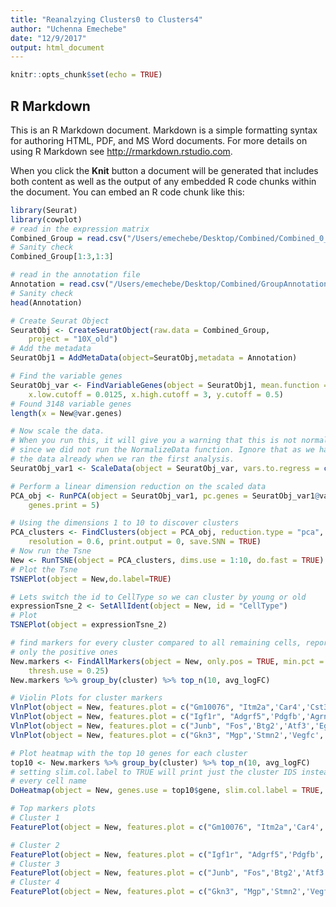 ```yaml
---
title: "Reanalzying Clusters0 to Clusters4"
author: "Uchenna Emechebe"
date: "12/9/2017"
output: html_document
---
```


```r
knitr::opts_chunk$set(echo = TRUE)
```

## R Markdown

This is an R Markdown document. Markdown is a simple formatting syntax for authoring HTML, PDF, and MS Word documents. For more details on using R Markdown see <http://rmarkdown.rstudio.com>.

When you click the **Knit** button a document will be generated that includes both content as well as the output of any embedded R code chunks within the document. You can embed an R code chunk like this:

```r
library(Seurat)
library(cowplot)
# read in the expression matrix
Combined_Group = read.csv("/Users/emechebe/Desktop/Combined/Combined_0_3_clusters.csv",row.names=1)
# Sanity check
Combined_Group[1:3,1:3]

# read in the annotation file
Annotation = read.csv("/Users/emechebe/Desktop/Combined/GroupAnnotation.csv", row.names= 1)
# Sanity check
head(Annotation)

# Create Seurat Object
SeuratObj <- CreateSeuratObject(raw.data = Combined_Group, 
    project = "10X_old")
# Add the metadata
SeuratObj1 = AddMetaData(object=SeuratObj,metadata = Annotation)

# Find the variable genes
SeuratObj_var <- FindVariableGenes(object = SeuratObj1, mean.function = ExpMean, dispersion.function = LogVMR, 
    x.low.cutoff = 0.0125, x.high.cutoff = 3, y.cutoff = 0.5)
# Found 3148 variable genes
length(x = New@var.genes)

# Now scale the data.
# When you run this, it will give you a warning that this is not normalized
# since we did not run the NormalizeData function. Ignore that as we have normalized
# the data already when we ran the first analysis. 
SeuratObj_var1 <- ScaleData(object = SeuratObj_var, vars.to.regress = c("nUMI"))

# Perform a linear dimension reduction on the scaled data
PCA_obj <- RunPCA(object = SeuratObj_var1, pc.genes = SeuratObj_var1@var.genes, do.print = TRUE, pcs.print = 1:5, 
    genes.print = 5)

# Using the dimensions 1 to 10 to discover clusters
PCA_clusters <- FindClusters(object = PCA_obj, reduction.type = "pca", dims.use = 1:10, 
    resolution = 0.6, print.output = 0, save.SNN = TRUE)
# Now run the Tsne
New <- RunTSNE(object = PCA_clusters, dims.use = 1:10, do.fast = TRUE)
# Plot the Tsne
TSNEPlot(object = New,do.label=TRUE)

# Lets switch the id to CellType so we can cluster by young or old
expressionTsne_2 <- SetAllIdent(object = New, id = "CellType")
# Plot
TSNEPlot(object = expressionTsne_2)

# find markers for every cluster compared to all remaining cells, report
# only the positive ones
New.markers <- FindAllMarkers(object = New, only.pos = TRUE, min.pct = 0.25, 
    thresh.use = 0.25)
New.markers %>% group_by(cluster) %>% top_n(10, avg_logFC)

# Violin Plots for cluster markers
VlnPlot(object = New, features.plot = c("Gm10076", "Itm2a",'Car4','Cst3','Rpl9-ps6','Apoe'))
VlnPlot(object = New, features.plot = c("Igf1r", "Adgrf5",'Pdgfb','Agrn','Itga6','Eogt'))
VlnPlot(object = New, features.plot = c("Junb", "Fos",'Btg2','Atf3','Egr1','Ier2'))
VlnPlot(object = New, features.plot = c("Gkn3", "Mgp",'Stmn2','Vegfc','Alpl','Clu'))

# Plot heatmap with the top 10 genes for each cluster
top10 <- New.markers %>% group_by(cluster) %>% top_n(10, avg_logFC)
# setting slim.col.label to TRUE will print just the cluster IDS instead of
# every cell name
DoHeatmap(object = New, genes.use = top10$gene, slim.col.label = TRUE, remove.key = TRUE)

# Top markers plots
# Cluster 1
FeaturePlot(object = New, features.plot = c("Gm10076", "Itm2a",'Car4','Cst3','Rpl9-ps6','Apoe'), cols.use = c("grey", "blue"),reduction.use = "tsne")

# Cluster 2
FeaturePlot(object = New, features.plot = c("Igf1r", "Adgrf5",'Pdgfb','Agrn','Itga6','Eogt'), cols.use = c("grey", "blue"),reduction.use = "tsne")
# Cluster 3
FeaturePlot(object = New, features.plot = c("Junb", "Fos",'Btg2','Atf3','Egr1','Ier2'), cols.use = c("grey", "blue"),reduction.use = "tsne")
# Cluster 4
FeaturePlot(object = New, features.plot = c("Gkn3", "Mgp",'Stmn2','Vegfc','Alpl','Clu'), cols.use = c("grey", "blue"),reduction.use = "tsne")

```

